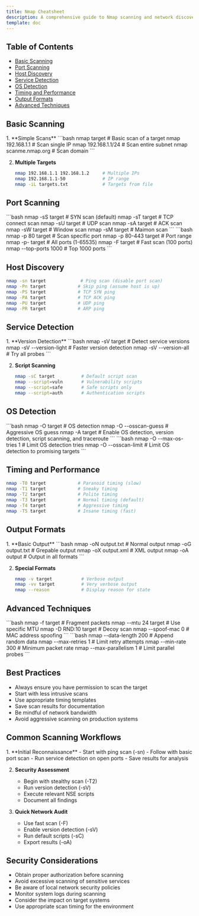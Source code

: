 ```yaml
---
title: Nmap Cheatsheet
description: A comprehensive guide to Nmap scanning and network discovery
template: doc
---
```



## Table of Contents

- [Basic Scanning](#basic-scanning)
- [Port Scanning](#port-scanning)
- [Host Discovery](#host-discovery)
- [Service Detection](#service-detection)
- [OS Detection](#os-detection)
- [Timing and Performance](#timing-and-performance)
- [Output Formats](#output-formats)
- [Advanced Techniques](#advanced-techniques)

## Basic Scanning

<Steps>
1. **Simple Scans**
   ```bash
   nmap target                # Basic scan of a target
   nmap 192.168.1.1          # Scan single IP
   nmap 192.168.1.1/24       # Scan entire subnet
   nmap scanme.nmap.org      # Scan domain
   ```

2. **Multiple Targets**
   ```bash
   nmap 192.168.1.1 192.168.1.2     # Multiple IPs
   nmap 192.168.1.1-50              # IP range
   nmap -iL targets.txt             # Targets from file
   ```
</Steps>

## Port Scanning

<Tabs>
  <TabItem label="Scan Types">
    ```bash
    nmap -sS target          # SYN scan (default)
    nmap -sT target          # TCP connect scan
    nmap -sU target          # UDP scan
    nmap -sA target          # ACK scan
    nmap -sW target          # Window scan
    nmap -sM target          # Maimon scan
    ```
  </TabItem>

  <TabItem label="Port Selection">
    ```bash
    nmap -p 80 target        # Scan specific port
    nmap -p 80-443 target    # Port range
    nmap -p- target          # All ports (1-65535)
    nmap -F target           # Fast scan (100 ports)
    nmap --top-ports 1000    # Top 1000 ports
    ```
  </TabItem>
</Tabs>

## Host Discovery

```bash
nmap -sn target             # Ping scan (disable port scan)
nmap -Pn target            # Skip ping (assume host is up)
nmap -PS target            # TCP SYN ping
nmap -PA target            # TCP ACK ping
nmap -PU target            # UDP ping
nmap -PR target            # ARP ping
```

## Service Detection

<Steps>
1. **Version Detection**
   ```bash
   nmap -sV target           # Detect service versions
   nmap -sV --version-light  # Faster version detection
   nmap -sV --version-all    # Try all probes
   ```

2. **Script Scanning**
   ```bash
   nmap -sC target          # Default script scan
   nmap --script=vuln       # Vulnerability scripts
   nmap --script=safe       # Safe scripts only
   nmap --script=auth       # Authentication scripts
   ```
</Steps>

## OS Detection

<Tabs>
  <TabItem label="Basic OS Detection">
    ```bash
    nmap -O target           # OS detection
    nmap -O --osscan-guess  # Aggressive OS guess
    nmap -A target          # Enable OS detection, version detection, script scanning, and traceroute
    ```
  </TabItem>

  <TabItem label="Advanced Options">
    ```bash
    nmap -O --max-os-tries 1  # Limit OS detection tries
    nmap -O --osscan-limit    # Limit OS detection to promising targets
    ```
  </TabItem>
</Tabs>

## Timing and Performance

```bash
nmap -T0 target            # Paranoid timing (slow)
nmap -T1 target            # Sneaky timing
nmap -T2 target            # Polite timing
nmap -T3 target            # Normal timing (default)
nmap -T4 target            # Aggressive timing
nmap -T5 target            # Insane timing (fast)
```

## Output Formats

<Steps>
1. **Basic Output**
   ```bash
   nmap -oN output.txt      # Normal output
   nmap -oG output.txt      # Grepable output
   nmap -oX output.xml      # XML output
   nmap -oA output          # Output in all formats
   ```

2. **Special Formats**
   ```bash
   nmap -v target           # Verbose output
   nmap -vv target          # Very verbose output
   nmap --reason            # Display reason for state
   ```
</Steps>

## Advanced Techniques

<Tabs>
  <TabItem label="Firewall Evasion">
    ```bash
    nmap -f target           # Fragment packets
    nmap --mtu 24 target     # Use specific MTU
    nmap -D RND:10 target    # Decoy scan
    nmap --spoof-mac 0       # MAC address spoofing
    ```
  </TabItem>

  <TabItem label="Advanced Options">
    ```bash
    nmap --data-length 200   # Append random data
    nmap --max-retries 1     # Limit retry attempts
    nmap --min-rate 300      # Minimum packet rate
    nmap --max-parallelism 1 # Limit parallel probes
    ```
  </TabItem>
</Tabs>

## Best Practices

- Always ensure you have permission to scan the target
- Start with less intrusive scans
- Use appropriate timing templates
- Save scan results for documentation
- Be mindful of network bandwidth
- Avoid aggressive scanning on production systems

## Common Scanning Workflows

<Steps>
1. **Initial Reconnaissance**
   - Start with ping scan (-sn)
   - Follow with basic port scan
   - Run service detection on open ports
   - Save results for analysis

2. **Security Assessment**
   - Begin with stealthy scan (-T2)
   - Run version detection (-sV)
   - Execute relevant NSE scripts
   - Document all findings

3. **Quick Network Audit**
   - Use fast scan (-F)
   - Enable version detection (-sV)
   - Run default scripts (-sC)
   - Export results (-oA)
</Steps>

## Security Considerations

- Obtain proper authorization before scanning
- Avoid excessive scanning of sensitive services
- Be aware of local network security policies
- Monitor system logs during scanning
- Consider the impact on target systems
- Use appropriate scan timing for the environment